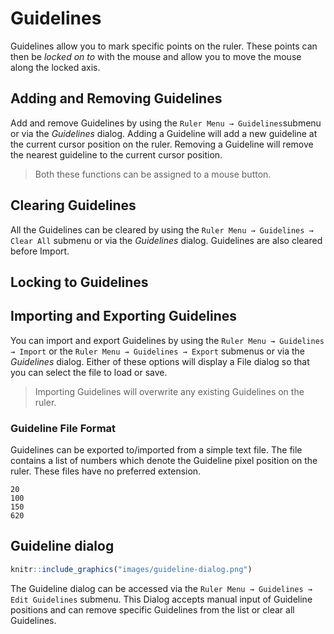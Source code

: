 # Guidelines {#guidelines}

Guidelines allow you to mark specific points on the ruler.
These points can then be *locked on to* with the mouse and allow you to move the mouse along the locked axis.

## Adding and Removing Guidelines

Add and remove Guidelines by using the `Ruler Menu → Guidelines`submenu or via the *Guidelines* dialog.
Adding a Guideline will add a new guideline at the current cursor position on the ruler.
Removing a Guideline will remove the nearest guideline to the current cursor position.

> Both these functions can be assigned to a mouse button. 

## Clearing Guidelines

All the Guidelines can be cleared by using the `Ruler Menu → Guidelines → Clear All` submenu or via the *Guidelines* dialog.
Guidelines are also cleared before Import.

## Locking to Guidelines



## Importing and Exporting Guidelines

You can import and export Guidelines by using the `Ruler Menu → Guidelines → Import` or the `Ruler Menu → Guidelines → Export` submenus or via the *Guidelines* dialog.
Either of these options will display a File dialog so that you can select the file to load or save.

> Importing Guidelines will overwrite any existing Guidelines on the ruler.

### Guideline File Format

Guidelines can be exported to/imported from a simple text file.
The file contains a list of numbers which denote the Guideline pixel position on the ruler.
These files have no preferred extension.

```
20
100
150
620
```

## Guideline dialog

```r
knitr::include_graphics("images/guideline-dialog.png")
```

The Guideline dialog can be accessed via the `Ruler Menu → Guidelines → Edit Guidelines` submenu.
This Dialog accepts manual input of Guideline positions and can remove specific Guidelines from the list or clear all Guidelines.